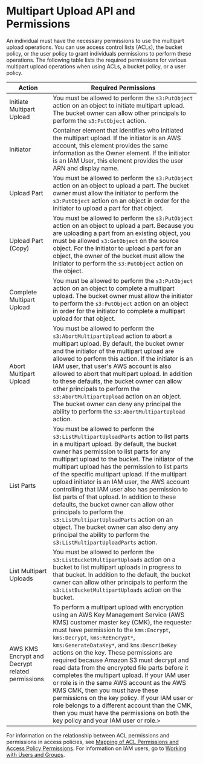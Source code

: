 # Multipart Upload API and Permissions<a name="mpuAndPermissions"></a>

An individual must have the necessary permissions to use the multipart upload operations\. You can use access control lists \(ACLs\), the bucket policy, or the user policy to grant individuals permissions to perform these operations\. The following table lists the required permissions for various multipart upload operations when using ACLs, a bucket policy, or a user policy\. 


| Action | Required Permissions | 
| --- | --- | 
|  Initiate Multipart Upload  |  You must be allowed to perform the `s3:PutObject` action on an object to initiate multipart upload\.  The bucket owner can allow other principals to perform the `s3:PutObject` action\.   | 
| Initiator | Container element that identifies who initiated the multipart upload\. If the initiator is an AWS account, this element provides the same information as the Owner element\. If the initiator is an IAM User, this element provides the user ARN and display name\. | 
| Upload Part | You must be allowed to perform the `s3:PutObject` action on an object to upload a part\.  The bucket owner must allow the initiator to perform the `s3:PutObject` action on an object in order for the initiator to upload a part for that object\. | 
| Upload Part \(Copy\) | You must be allowed to perform the `s3:PutObject` action on an object to upload a part\. Because you are uploading a part from an existing object, you must be allowed `s3:GetObject` on the source object\.  For the initiator to upload a part for an object, the owner of the bucket must allow the initiator to perform the `s3:PutObject` action on the object\. | 
| Complete Multipart Upload | You must be allowed to perform the `s3:PutObject` action on an object to complete a multipart upload\.  The bucket owner must allow the initiator to perform the `s3:PutObject` action on an object in order for the initiator to complete a multipart upload for that object\. | 
| Abort Multipart Upload | You must be allowed to perform the `s3:AbortMultipartUpload` action to abort a multipart upload\.  By default, the bucket owner and the initiator of the multipart upload are allowed to perform this action\. If the initiator is an IAM user, that user's AWS account is also allowed to abort that multipart upload\. In addition to these defaults, the bucket owner can allow other principals to perform the `s3:AbortMultipartUpload` action on an object\. The bucket owner can deny any principal the ability to perform the `s3:AbortMultipartUpload` action\. | 
| List Parts | You must be allowed to perform the `s3:ListMultipartUploadParts` action to list parts in a multipart upload\. By default, the bucket owner has permission to list parts for any multipart upload to the bucket\. The initiator of the multipart upload has the permission to list parts of the specific multipart upload\. If the multipart upload initiator is an IAM user, the AWS account controlling that IAM user also has permission to list parts of that upload\.  In addition to these defaults, the bucket owner can allow other principals to perform the `s3:ListMultipartUploadParts` action on an object\. The bucket owner can also deny any principal the ability to perform the `s3:ListMultipartUploadParts` action\. | 
| List Multipart Uploads | You must be allowed to perform the `s3:ListBucketMultipartUploads` action on a bucket to list multipart uploads in progress to that bucket\. In addition to the default, the bucket owner can allow other principals to perform the `s3:ListBucketMultipartUploads` action on the bucket\. | 
| AWS KMS Encrypt and Decrypt related permissions |  To perform a multipart upload with encryption using an AWS Key Management Service \(AWS KMS\) customer master key \(CMK\), the requester must have permission to the `kms:Encrypt`, `kms:Decrypt`, `kms:ReEncrypt*`, `kms:GenerateDataKey*`, and `kms:DescribeKey` actions on the key\. These permissions are required because Amazon S3 must decrypt and read data from the encrypted file parts before it completes the multipart upload\. If your IAM user or role is in the same AWS account as the AWS KMS CMK, then you must have these permissions on the key policy\. If your IAM user or role belongs to a different account than the CMK, then you must have the permissions on both the key policy and your IAM user or role\.> | 

For information on the relationship between ACL permissions and permissions in access policies, see [Mapping of ACL Permissions and Access Policy Permissions](acl-overview.md#acl-access-policy-permission-mapping)\. For information on IAM users, go to [Working with Users and Groups](https://docs.aws.amazon.com/IAM/latest/UserGuide/)\.